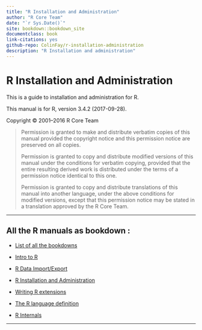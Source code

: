 ```yaml
--- 
title: "R Installation and Administration"
author: "R Core Team"
date: "`r Sys.Date()`"
site: bookdown::bookdown_site
documentclass: book
link-citations: yes
github-repo: ColinFay/r-installation-administration
description: "R Installation and administration"
---
```

# R Installation and Administration {-}
<p>This is a guide to installation and administration for R.</p>
<p>This manual is for R, version 3.4.2 (2017-09-28).</p>
<p>Copyright © 2001–2016 R Core Team</p>
<blockquote>
<p>Permission is granted to make and distribute verbatim copies of this manual provided the copyright notice and this permission notice are preserved on all copies.</p>
<p>Permission is granted to copy and distribute modified versions of this manual under the conditions for verbatim copying, provided that the entire resulting derived work is distributed under the terms of a permission notice identical to this one.</p>
<p>Permission is granted to copy and distribute translations of this manual into another language, under the above conditions for modified versions, except that this permission notice may be stated in a translation approved by the R Core Team.</p>
</blockquote>
<hr />

<h2>All the R manuals as bookdown : </h2>

+ [List of all the bookdowns](http://colinfay.me/r-manuals/)

+ [Intro to R](http://colinfay.me/intro-to-r/)

+ [R Data Import/Export](http://colinfay.me/r-data-import-export/)

+ [R Installation and Administration](http://colinfay.me/r-installation-administration/)

+ [Writing R extensions](http://colinfay.me/writing-r-extensions/)

+ [The R language definition](http://colinfay.me/r-language-definition/)

+ [R Internals](http://colinfay.me/r-internals/)

<hr>

<p><a href="" id="Obtaining-R"></a> <a href="" id="Obtaining-R-1"></a></p>
<div id="calibre_pb_3" class="calibre5">

</div>
